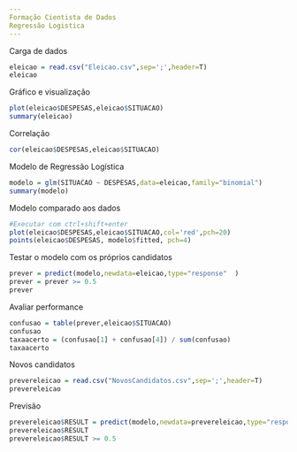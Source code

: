 ```yaml
---
Formação Cientista de Dados
Regressão Logistica
---
```

Carga de dados
```r
eleicao = read.csv("Eleicao.csv",sep=';',header=T)
eleicao
```
Gráfico e visualização
```r
plot(eleicao$DESPESAS,eleicao$SITUACAO)
summary(eleicao)
```
Correlação
```r
cor(eleicao$DESPESAS,eleicao$SITUACAO)
```
Modelo de Regressão Logística
```r
modelo = glm(SITUACAO ~ DESPESAS,data=eleicao,family="binomial") 
summary(modelo)
```
Modelo comparado aos dados
```r
#Executar com ctrl+shift+enter
plot(eleicao$DESPESAS,eleicao$SITUACAO,col='red',pch=20)
points(eleicao$DESPESAS, modelo$fitted, pch=4)
```
Testar o modelo com os próprios candidatos
```r
prever = predict(modelo,newdata=eleicao,type="response"  )
prever = prever >= 0.5
prever
```
Avaliar performance
```r
confusao = table(prever,eleicao$SITUACAO)
confusao
taxaacerto = (confusao[1] + confusao[4]) / sum(confusao)
taxaacerto
```
Novos candidatos
```r
prevereleicao = read.csv("NovosCandidatos.csv",sep=';',header=T)
prevereleicao
```
Previsão
```r
prevereleicao$RESULT = predict(modelo,newdata=prevereleicao,type="response") 
prevereleicao$RESULT
prevereleicao$RESULT >= 0.5
```
